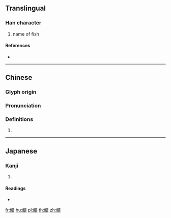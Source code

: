 {{character info/new}}
{{also|鳂}}
==Translingual==

===Han character===
{{Han char|rn=195|rad=魚|as=09|sn=20|four=|canj=NFWMV}}

# name of fish

====References====
* {{Han ref|kx=1474.150|dkj=46313|hdz=74701.130|uh=9C03|ud=39939}}

----

==Chinese==
{{zh-forms|s=鳂}}

===Glyph origin===
{{Han etym}}

===Pronunciation===
{{zh-pron
|m=wēi
|mc=y
|oc=y
|cat=
}}

===Definitions===
{{zh-hanzi}}

# {{rfdef|zh}}

----

==Japanese==

===Kanji===
{{ja-kanji|grade=|rs=魚09}}

# {{defn|lang=ja|sort=魚09}}

====Readings====
* {{ja-readings|on=[[わい]] (wai), [[え]] (e)|kun=}}

[[fr:鰃]]
[[hu:鰃]]
[[pl:鰃]]
[[th:鰃]]
[[zh:鰃]]